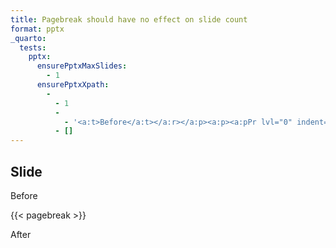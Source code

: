 ```yaml
---
title: Pagebreak should have no effect on slide count
format: pptx
_quarto:
  tests:
    pptx:
      ensurePptxMaxSlides:
        - 1
      ensurePptxXpath:
        - 
          - 1
          - 
            - '<a:t>Before</a:t></a:r></a:p><a:p><a:pPr lvl="0" indent="0" marL="0"><a:buNone /></a:pPr><a:r><a:rPr /><a:t>After</a:t>'
          - []
---
```


## Slide 

Before

{{< pagebreak >}}

After

